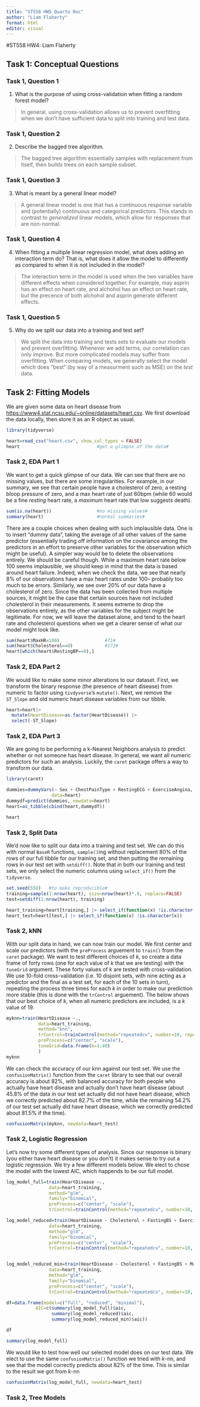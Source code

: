 ```yaml
---
title: "ST558 HW5 Quarto Doc"
author: "Liam Flaherty"
format: html
editor: visual
---
```

#ST558 HW4: Liam Flaherty

## Task 1: Conceptual Questions

### Task 1, Question 1
1. What is the purpose of using cross-validation when fitting a random forest model?

> In general, using cross-validation allows us to prevent overfitting when we don't have sufficient data to split into training and test data.


### Task 1, Question 2
2. Describe the bagged tree algorithm.

> The bagged tree algorithm essentially samples with replacement from itself, then builds trees on each sample subset.


### Task 1, Question 3

3. What is meant by a general linear model?

> A general linear model is one that has a continuous response variable and (potentially) continuous and categorical predictors. This stands in contrast to *generalized* linear models, which allow for responses that are non-normal.


### Task 1, Question 4

4. When fitting a multiple linear regression model, what does adding an interaction term do? That is, what does it allow the model to differently as compared to when it is not included in the model?

> The interaction term in the model is used when the two variables have different effects when considered together. For example, may asprin has an effect on heart rate, and alchohol has an effect on heart rate, but the precence of both alchohol and asprin generate different effects.


### Task 1, Question 5

5. Why do we split our data into a training and test set?

> We split the data into training and tests sets to evaluate our models and prevent overfitting. Whenever we add terms, our correlation can only improve. But more complicated models may suffer from overfitting. When comparing models, we generally select the model which does "best" (by way of a measurment such as MSE) on the *test* data.



## Task 2: Fitting Models

We are given some data on heart disease from  <https://www4.stat.ncsu.edu/~online/datasets/heart.csv>. We first download the data locally, then store it as an R object as usual.

```r
library(tidyverse)

heart=read_csv("heart.csv", show_col_types = FALSE)
heart                             #get a glimpse of the data#
```


### Task 2, EDA Part 1

We want to get a quick glimpse of our data. We can see that there are no missing values, but there are some irregularities. For example, in our summary, we see that certain people have a cholesterol of zero, a resting bloop pressure of zero, and a max heart rate of just 60bpm (while 60 would be a fine *resting* heart rate, a *maximum* heart rate that low suggests death).

```r
sum(is.na(heart))                 #no missing values#
summary(heart)                    #normal summaries#
```
There are a couple choices when dealing with such implausible data. One is to insert "dummy data", taking the average of all other values of the same predictor (essentially trading off information on the covariance among the predictors in an effort to preserve other variables for the observation which might be useful). A simpler way would be to delete the observations entirely. We should be careful though. While a maximum heart rate below 100 seems implausible, we should keep in mind that the data is based around heart failure. Indeed, when we check the data, we see that nearly 8% of our observations have a max heart rates under 100-- probably too much to be errors. Similarly, we see over 20% of our data have a cholesterol of zero. Since the data has been collected from multiple sources, it might be the case that certain sources have not included cholesterol in their measurements. It seems extreme to drop the observations entirely, as the other variables for the subject might be legitimate. For now, we will leave the dataset alone, and tend to the heart rate and cholesterol questions when we get a clearer sense of what our model might look like.

```r
sum(heart$MaxHR<100)                 #71#
sum(heart$Cholesterol==0)            #172#
heart[which(heart$RestingBP==0),]

```


### Task 2, EDA Part 2

We would like to make some minor alterations to our dataset. First, we transform the binary response (the presence of heart disease) from numeric to factor using `tivdyverse`'s `mutate()`. Next, we remove the `ST_Slope` and old numeric heart disease variables from our tibble.

```r
heart=heart|>
  mutate(HeartDisease=as.factor(HeartDisease)) |>
  select(-ST_Slope)
```


### Task 2, EDA Part 3

We are going to be performing a k-Nearest Neighbors analysis to predict whether or not someone has heart disease. In general, we want all numeric predictors for such an analysis. Luckily, the `caret` package offers a way to transform our data.

```r
library(caret)

dummies=dummyVars(~ Sex + ChestPainType + RestingECG + ExerciseAngina,
                 data=heart)
dummydf=predict(dummies, newdata=heart)
heart=as_tibble(cbind(heart,dummydf))

heart
```



### Task 2, Split Data

We'd now like to split our data into a training and test set. We can do this with normal `BaseR` functions, `sample()`ing without replacement 80% of the rows of our full tibble for our training set, and then putting the remaining rows in our test set with `setdiff()`.  Note that in both our training and test sets, we only select the numeric columns using `select_if()` from the `tidyverse`.

```r
set.seed(558)   #to make reproducible#
training=sample(1:nrow(heart), size=nrow(heart)*.8, replace=FALSE)
test=setdiff(1:nrow(heart), training)

heart_training=heart[training,] |> select_if(function(x) !is.character(x))
heart_test=heart[test,] |> select_if(function(x) !is.character(x))
```

### Task 2, kNN

With our split data in hand, we can now train our model. We first center and scale our predictors (with the `preProcess` arguement to `train()` from the `caret` package). We want to test different choices of $k$, so create a data frame of forty rows (one for each value of $k$ that we are testing) with the `tuneGrid` argument. These forty values of $k$ are tested with cross-validation. We use 10-fold cross-validation (i.e. 10 disjoint sets, with nine acting as a predictor and the final as a test set, for each of the 10 sets in turn), repeating the process three times for each $k$ in order to make our prediction more stable (this is done with the `trControl` arguement). The below shows that our best choice of $k$, when all numeric predictors are included, is a $k$ value of 19.

```r
myknn=train(HeartDisease ~.,
            data=heart_training,
            method="knn",
            trControl=trainControl(method="repeatedcv", number=10, repeats=3),
            preProcess=c("center", "scale"),
            tuneGrid=data.frame(k=1:40)
            )
myknn
```

We can check the accuracy of our knn against our test set. We use the `confusionMatrix()` function from the `caret` library to see that our overall accuracy is about 82%, with balanced accuracy for both people who actually have heart disease and actually don't have heart disease (about 45.8% of the data in our test set actually did not have heart disease, which we correctly predicted about 82.7% of the time, while the remaining 54.2% of our test set actually did have heart disease, which we correctly predicted about 81.5% if the time).

```r
confusionMatrix(myknn, newdata=heart_test)
```

### Task 2, Logistic Regression

Let's now try some different types of analysis. Since our response is binary (you either have heart disease or you don't) it makes sense to try out a logistic regression. We try a few different models below. We elect to chose the model with the lowest AIC, which happends to be our full model.

```r
log_model_full=train(HeartDisease ~., 
                data=heart_training,
                method="glm",
                family="binomial",
                preProcess=c("center", "scale"),
                trControl=trainControl(method="repeatedcv", number=10, repeats=3))

log_model_reduced=train(HeartDisease ~ Cholesterol + FastingBS + ExerciseAnginaN + MaxHR + Oldpeak + SexF, 
                data=heart_training,
                method="glm",
                family="binomial",
                preProcess=c("center", "scale"),
                trControl=trainControl(method="repeatedcv", number=10, repeats=3))


log_model_reduced_min=train(HeartDisease ~ Cholesterol + FastingBS + MaxHR, 
                data=heart_training,
                method="glm",
                family="binomial",
                preProcess=c("center", "scale"),
                trControl=trainControl(method="repeatedcv", number=10, repeats=3))

df=data.frame(model=c("full", "reduced", "minimal"), 
           AIC=c(summary(log_model_full)$aic, 
                 summary(log_model_reduced)$aic, 
                 summary(log_model_reduced_min)$aic))

df

summary(log_model_full)
```

We would like to test how well our selected model does on our test data. We elect to use the same `confusionMatrix()` function we tried with $k$-nn, and see that the model correctly predicts about 82% of the time. This is similar to the result we got from $k$-nn

```r
confusionMatrix(log_model_full, newdata=heart_test)

```


### Task 2, Tree Models